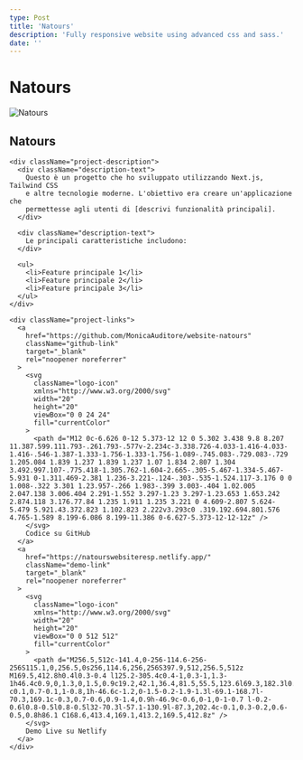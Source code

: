 ```yaml
---
type: Post
title: 'Natours'
description: 'Fully responsive website using advanced css and sass.'
date: ''
---
```


# Natours

<div className="project-card">
  <div className="project-image">
    <img src="/images/natours.png" alt="Natours" />
  </div>

  <div className="project-content">
    <h2>Natours</h2>

    <div className="project-description">
      <div className="description-text">
        Questo è un progetto che ho sviluppato utilizzando Next.js, Tailwind CSS
        e altre tecnologie moderne. L'obiettivo era creare un'applicazione che
        permettesse agli utenti di [descrivi funzionalità principali].
      </div>

      <div className="description-text">
        Le principali caratteristiche includono:
      </div>

      <ul>
        <li>Feature principale 1</li>
        <li>Feature principale 2</li>
        <li>Feature principale 3</li>
      </ul>
    </div>

    <div className="project-links">
      <a
        href="https://github.com/MonicaAuditore/website-natours"
        className="github-link"
        target="_blank"
        rel="noopener noreferrer"
      >
        <svg
          className="logo-icon"
          xmlns="http://www.w3.org/2000/svg"
          width="20"
          height="20"
          viewBox="0 0 24 24"
          fill="currentColor"
        >
          <path d="M12 0c-6.626 0-12 5.373-12 12 0 5.302 3.438 9.8 8.207 11.387.599.111.793-.261.793-.577v-2.234c-3.338.726-4.033-1.416-4.033-1.416-.546-1.387-1.333-1.756-1.333-1.756-1.089-.745.083-.729.083-.729 1.205.084 1.839 1.237 1.839 1.237 1.07 1.834 2.807 1.304 3.492.997.107-.775.418-1.305.762-1.604-2.665-.305-5.467-1.334-5.467-5.931 0-1.311.469-2.381 1.236-3.221-.124-.303-.535-1.524.117-3.176 0 0 1.008-.322 3.301 1.23.957-.266 1.983-.399 3.003-.404 1.02.005 2.047.138 3.006.404 2.291-1.552 3.297-1.23 3.297-1.23.653 1.653.242 2.874.118 3.176.77.84 1.235 1.911 1.235 3.221 0 4.609-2.807 5.624-5.479 5.921.43.372.823 1.102.823 2.222v3.293c0 .319.192.694.801.576 4.765-1.589 8.199-6.086 8.199-11.386 0-6.627-5.373-12-12-12z" />
        </svg>
        Codice su GitHub
      </a>
      <a
        href="https://natourswebsiteresp.netlify.app/"
        className="demo-link"
        target="_blank"
        rel="noopener noreferrer"
      >
        <svg
          className="logo-icon"
          xmlns="http://www.w3.org/2000/svg"
          width="20"
          height="20"
          viewBox="0 0 512 512"
          fill="currentColor"
        >
          <path d="M256.5,512c-141.4,0-256-114.6-256-256S115.1,0,256.5,0s256,114.6,256,256S397.9,512,256.5,512z M169.5,412.8h0.4l0.3-0.4 l125.2-305.4c0.4-1,0.3-1,1.3-1h46.4c0.9,0,1.3,0,1.5,0.9c19.2,42.1,36.4,81.5,55.5,123.6l69.3,182.3l0.4,0.8 c0.1,0.7-0.1,1-0.8,1h-46.6c-1.2,0-1.5-0.2-1.9-1.3l-69.1-168.7l-70.3,169.1c-0.3,0.7-0.6,0.9-1.4,0.9h-46.9c-0.6,0-1,0-1-0.7 l-0.2-0.6l0.8-0.5l0.8-0.5l32-70.3l-57.1-130.9l-87.3,202.4c-0.1,0.3-0.2,0.6-0.5,0.8h86.1 C168.6,413.4,169.1,413.2,169.5,412.8z" />
        </svg>
        Demo Live su Netlify
      </a>
    </div>

  </div>
</div>

<style jsx>{`
  .project-card {
    border-radius: 8px;
    overflow: hidden;
    box-shadow: 0 4px 6px rgba(0, 0, 0, 0.1);
    margin-bottom: 2rem;
    display: flex;
    flex-direction: column;
  }

  .project-image img {
    width: 100%;
    height: auto;
    object-fit: cover;
  }

  .project-content {
    padding: 1.5rem;
  }

  .project-description {
    margin: 1rem 0;
  }

  .description-text {
    margin-bottom: 1rem;
    line-height: 1.6;
  }

  .project-links {
    display: flex;
    gap: 1rem;
    margin-top: 1.5rem;
  }

  .project-links a {
    display: inline-flex;
    align-items: center;
    padding: 0.5rem 1rem;
    border-radius: 4px;
    text-decoration: none;
    font-weight: 500;
    transition: all 0.2s ease;
  }

  .logo-icon {
    margin-right: 0.5rem;
  }

  .github-link {
    background-color: #24292e;
    color: white;
  }

  .demo-link {
    background-color: #00ad9f;
    color: white;
  }

  .project-links a:hover {
    opacity: 0.9;
    transform: translateY(-2px);
  }

  @media (min-width: 768px) {
    .project-card {
      flex-direction: row;
    }

    .project-image {
      flex: 0 0 40%;
    }

    .project-content {
      flex: 1;
    }
  }
`}</style>
